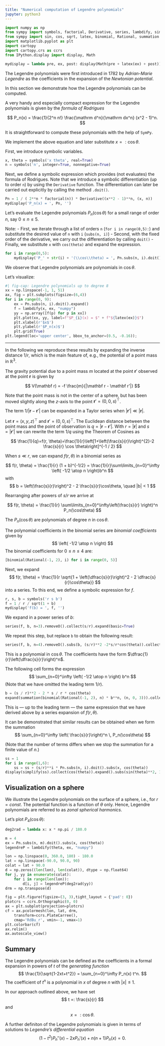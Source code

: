 ```yaml
---
title: "Numerical computation of Legendre polynomials"
jupyter: python3
---
```



```python
import numpy as np
from sympy import symbols, factorial, Derivative, series, lambdify, simplify, factor, expand, collect
from sympy import sin, cos, sqrt, latex, binomial, Rational, summation
import matplotlib.pyplot as plt
import cartopy
import cartopy.crs as ccrs
from IPython.display import display, Math

mydisplay = lambda pre, ex, post: display(Math(pre + latex(ex) + post))
```


The Legendre polynomials were first introduced in 1782 by _Adrian-Marie Legendre_ as the coefficients in the expansion of the _Newtonian potential_. 

In this section we demonstrate how the Legendre polynomials can be computed.

A very handy and especially compact expression for the Legendre polynomials is given by the _formula of Rodrigues_

$$
P_n(x) = \frac{1}{2^n n!} \frac{\mathrm d^n}{\mathrm dx^n} (x^2 - 1)^n.
$$

It is straightforward to compute these polynomials with the help of `SymPy`.

We implement the above equation and later substitute $x=:\cos\theta$.

First, we introduce symbolic variables.


```python
x, theta = symbols('x theta', real=True)
n = symbols('n', integer=True, nonnegative=True)
```

Next, we define a symbolic expression which provides (not evaluates) the formula of Rodrigues. Note that we introduce a symbolic differentiation (up to order `n`) by using the `Derivative` function. The differentiation can later be carried out explicitly by calling the method `.doit()`.

```python
Pn = 1 / ( 2**n * factorial(n)) * Derivative((x**2 - 1)**n, (x, n))
mydisplay('P_n(x) = ', Pn, '')
```

Let's evaluate the Legendre polynomials $P_n(\cos\theta)$ for a small range of order $n$, say $0 \le n \le 5$.

Note:
- First, we iterate through a list of orders `n` (`for i in range(0,5):`) and substitute the desired value of `n` with `i` (`subs(n, i)`)
- Second, with the fixed order of the derivative, we carry out the differentiation by calling `doit()`
- Finally, we substitute `x` with `cos(theta)` and expand the expression.

```python
for i in range(0,5):
    mydisplay('P_' + str(i) + '(\\cos\\theta) = ', Pn.subs(n, i).doit().subs(x, cos(theta)).expand(), '')
```

We observe that Legendre polynomials are polynomials in $\cos\theta$.

Let's visualize:

```python
#| fig-cap: Legendre polynomials up to degree 8
xx = np.linspace(-1, 1, 51)
ax, fig = plt.subplots(figsize=(6,4))
for i in range(0, 9):
    ex = Pn.subs(n, i).doit().expand()
    f = lambdify(x, ex, "numpy")
    yy = np.array([f(p) for p in xx])
    plt.plot(xx, yy, label=f"$P_{i}(x) = $" + f"${latex(ex)}$")
    plt.xlabel(r'$x$')
    plt.ylabel(r'$P_n(x)$')
    plt.grid(True)
plt.legend(loc='upper center', bbox_to_anchor=(0.5, -0.16));
```

---

In the following we reproduce these results by expanding the inverse distance $1/r$, which is the main feature of, e.g., the potential of a point mass in $\mathbb R^3$.

The gravity potential due to a point mass $m$ located at the point $\mathbf r'$ observed at the point $\mathbf r$ is given by

$$
V(\mathbf r) = -f \frac{m}{|\mathbf r - \mathbf r'|}
$$

Note that the point mass is not in the center of a sphere, but has been moved slightly along the $z$-axis to the point $\mathbf r' = (0, 0, s)^\top$.

The term $1/|\mathbf r - \mathbf r'|$ can be expanded in a Taylor series when $|\mathbf r'| \ll |\mathbf r|$.

Let $\mathbf r = (x, y, z)^\top$ and $\mathbf r' = (0, 0, s)^\top$. The Euclidean distance between the point mass and the point of observation is $q = |\mathbf r - \mathbf r'|$. With $r = |\mathbf r|$ and $s = |\mathbf r'|$ we can rewrite the term $1/q$ using the Theorem of Cosines as

$$
\frac{1}{q}=f(r, \theta)=\frac{1}{r}\left[1+\left(\frac{s}{r}\right)^{2}-2 \frac{s}{r} \cos \theta\right]^{-1 / 2}
$$

When $s \ll r$, we can expand $f(r, \theta)$ in a binomial series as

$$
f(r, \theta) = \frac{1}{r} (1 + b)^{-1/2} = \frac{1}{r}\sum\limits_{n=0}^\infty \left( -1/2 \atop n \right)b^n
$$
with
$$
b = \left(\frac{s}{r}\right)^2 - 2 \frac{s}{r}\cos\theta, \quad |b| < 1
$$

Rearranging after powers of $s/r$ we arrive at

$$
f(r, \theta) = \frac{1}{r} \sum\limits_{n=0}^\infty\left(\frac{s}{r} \right)^n P_n(\cos\theta)
$$

The $P_n(\cos\theta)$ are polynomials of degree $n$ in $\cos\theta$.

The polynomial coefficients in the binomial series are _binomial coefficients_ given by
$$
\left( -1/2 \atop n \right)
$$
The binomial coefficients for $0 \le n \le 4$ are:

```python
[binomial(Rational(-1, 2), i) for i in range(0, 5)]
```

Next, we expand 
$$
f(r, \theta) = \frac{1}{r \sqrt{1 + \left(\dfrac{s}{r}\right)^2 - 2 \dfrac{s}{r}\cos\theta}}
$$
into a series.
To this end, we define a symbolic expression for $f$.

```python
r, s, b = symbols('r s b')
f = 1 / r / sqrt(1 + b)
mydisplay('f(b) = ', f, '')
```

We expand in a power series of $b$:

```python
series(f, b, n=3).removeO().collect(s/r).expand(basic=True)
```

We repeat this step, but replace `b` to obtain the following result:

```python
series(f, b, n=4).removeO().subs(b, (s/r)**2 -2*s/r*cos(theta)).collect(cos(theta)).collect(s/r).expand()
```

This is a polynomial in $\cos\theta$. The coefficients have the form $\dfrac{1}{r}\left(\dfrac{s}{r}\right)^n$.

The following cell forms the expression
$$
\sum_{n=0}^\infty \left( -1/2 \atop n \right) b^n
$$
(Note that we have omitted the leading term $1/r$).

```python
b = (s / r)**2 - 2 * s / r * cos(theta)
expand(summation(binomial(Rational(-1, 2), n) * b**n, (n, 0, 3))).collect(s/r).expand()
```

This is --- up to the leading term --- the same expression that we have derived above by a series expansion of $f(r, \theta)$.

It can be demonstrated that similar results can be obtained when we form the summation
$$
\sum_{n=0}^\infty \left( \frac{s}{r}\right)^n \, P_n(\cos\theta)
$$

(Note that the number of terms differs when we stop the summation for a finite value of $n$.)

```python
ss = 1
for i in range(1,6):
    ss = ss + (s/r)**i * Pn.subs(n, i).doit().subs(x, cos(theta))
display(simplify(ss).collect(cos(theta)).expand().subs(sin(theta)**2, 1 - cos(theta)**2).collect(s/r).expand())
```

## Visualization on a sphere

We illustrate the Legendre polynomials on the surface of a sphere, i.e., for $r=const$. The potential function is a function of $\theta$ only. Hence, Legendre polynomials are referred to as _zonal spherical harmonics_.

Let's plot $P_4(\cos\theta)$:

```python
deg2rad = lambda x: x * np.pi / 180.0

m = 4
ex = Pn.subs(n, m).doit().subs(x, cos(theta))
legendreP = lambdify(theta, ex, "numpy")

lon = np.linspace(0, 360.0, 180) - 180.0
lat = np.linspace(-90.0, 90.0, 90)
colat = lat + 90.0
d = np.zeros((len(lon), len(colat)), dtype = np.float64)
for j, yy in enumerate(colat):
    for i in range(len(lon)):
        d[i, j] = legendreP(deg2rad(yy))
drm = np.transpose(d)
```

```python
fig = plt.figure(figsize=(3, 3),tight_layout = {'pad': 0})
plotcrs = ccrs.Orthographic(0, 0)
ax = plt.subplot(projection=plotcrs)
cf = ax.pcolormesh(lon, lat, drm,
    transform=ccrs.PlateCarree(),
    cmap='RdBu_r', vmin=-1, vmax=1)
plt.colorbar(cf)
ax.relim()
ax.autoscale_view()
```

## Summary

The Legendre polynomials can be defined as the coefficients in a formal expansion in powers of $t$ of the _generating function_ 
$$
\frac{1}{\sqrt{1-2xt+t^2}} = \sum_{n=0}^\infty P_n(x) t^n.
$$
The coefficient of $t^n$ is a polynomial in $x$ of degree $n$ with $|x| \le 1$.

In our approach outlined above, we have set 
$$
t =: \frac{s}{r}
$$
and
$$
x =: \cos\theta.
$$

A further definiton of the Legendre polynomials is given in terms of solutions to _Legendre's differential equation_
$$
(1 - t^2) P_n''(x) - 2 x P_n'(x) + n(n+1) P_n(x) = 0.
$$
